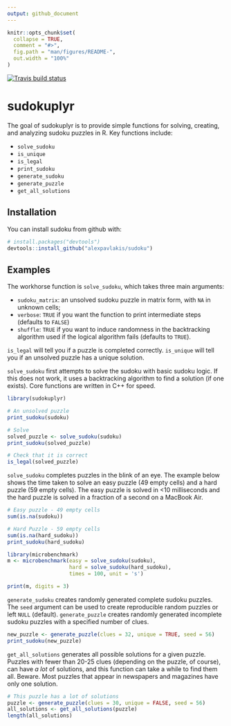 ```yaml
---
output: github_document
---
```



```r
knitr::opts_chunk$set(
  collapse = TRUE,
  comment = "#>",
  fig.path = "man/figures/README-",
  out.width = "100%"
)
```

<!-- badges: start -->
[![Travis build status](https://travis-ci.org/alexpavlakis/sudokuplyr.svg?branch=master)](https://travis-ci.org/alexpavlakis/sudokuplyr)
<!-- badges: end -->

# sudokuplyr

The goal of sudokuplyr is to provide simple functions for solving, creating, and analyzing sudoku puzzles in R. Key functions include:

* `solve_sudoku`
* `is_unique`
* `is_legal`
* `print_sudoku`
* `generate_sudoku`
* `generate_puzzle`
* `get_all_solutions`

## Installation

You can install sudoku from github with:

``` r
# install.packages("devtools")
devtools::install_github("alexpavlakis/sudoku")
```


## Examples

The workhorse function is `solve_sudoku`, which takes three main arguments:

* `sudoku_matrix`: an unsolved sudoku puzzle in matrix form, with `NA` in unknown cells;
* `verbose`: `TRUE` if you want the function to print intermediate steps (defaults to `FALSE`)
* `shuffle`: `TRUE` if you want to induce randomness in the backtracking algorithm used if the logical algorithm fails (defaults to `TRUE`).

`is_legal` will tell you if a puzzle is completed correctly.
`is_unique` will tell you if an unsolved puzzle has a unique solution.

`solve_sudoku` first attempts to solve the sudoku with basic sudoku logic.  If this does not work, it uses a backtracking algorithm to find a solution (if one exists).  Core functions are written in C++ for speed.

```r
library(sudokuplyr)

# An unsolved puzzle
print_sudoku(sudoku)

# Solve
solved_puzzle <- solve_sudoku(sudoku)
print_sudoku(solved_puzzle)

# Check that it is correct
is_legal(solved_puzzle)
```


`solve_sudoku` completes puzzles in the blink of an eye.  The example below shows the time taken to solve an easy puzzle (49 empty cells) and a hard puzzle (59 empty cells).  The easy puzzle is solved in <10 milliseconds and the hard puzzle is solved in a fraction of a second on a MacBook Air.

```r
# Easy puzzle - 49 empty cells
sum(is.na(sudoku))

# Hard Puzzle - 59 empty cells
sum(is.na(hard_sudoku))
print_sudoku(hard_sudoku)

```
```r
library(microbenchmark)
m <- microbenchmark(easy = solve_sudoku(sudoku),
                    hard = solve_sudoku(hard_sudoku), 
                    times = 100, unit = 's')
```
```r
print(m, digits = 3)
```

`generate_sudoku` creates randomly generated complete sudoku puzzles.  The `seed` argument can be used to create reproducible random puzzles or left `NULL` (default).  `generate_puzzle` creates randomly generated incomplete sudoku puzzles with a specified number of clues.

```r
new_puzzle <- generate_puzzle(clues = 32, unique = TRUE, seed = 56)
print_sudoku(new_puzzle)
```


`get_all_solutions` generates all possible solutions for a given puzzle.  Puzzles with fewer than 20-25 clues (depending on the puzzle, of course), can have _a lot_ of solutions, and this function can take a while to find them all.  Beware.  Most puzzles that appear in newspapers and magazines have only one solution.

```r
# This puzzle has a lot of solutions
puzzle <- generate_puzzle(clues = 30, unique = FALSE, seed = 56)
all_solutions <- get_all_solutions(puzzle)
length(all_solutions)
```
